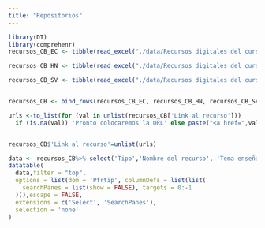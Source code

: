 ```yaml
---
title: "Repositorios"
---
```

```r
library(DT)
library(comprehenr)
recursos_CB_EC <- tibble(read_excel("./data/Recursos digitales del curso básico.xlsx", sheet = "EC", na ="0"))

recursos_CB_HN <- tibble(read_excel("./data/Recursos digitales del curso básico.xlsx", sheet = "HN", na ="0"))

recursos_CB_SV <- tibble(read_excel("./data/Recursos digitales del curso básico.xlsx", sheet = "SV", na ="0"))


recursos_CB <- bind_rows(recursos_CB_EC, recursos_CB_HN, recursos_CB_SV)
```

```r
urls <-to_list(for (val in unlist(recursos_CB['Link al recurso'])) 
  if (is.na(val)) 'Pronto colocaremos la URL' else paste("<a href=",val,"target=_parent>","Ir al recurso","</a>"))


recursos_CB$'Link al recurso'=unlist(urls)

data <- recursos_CB%>% select('Tipo','Nombre del recurso', 'Tema enseñado con el recurso', 'Link al recurso')
datatable(
  data,filter = "top",
  options = list(dom = 'Pfrtip', columnDefs = list(list(
    searchPanes = list(show = FALSE), targets = 0:-1
  ))),escape = FALSE,
  extensions = c('Select', 'SearchPanes'),
  selection = 'none'
)


``````
